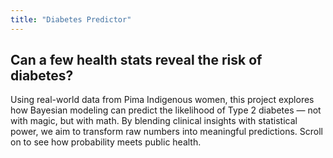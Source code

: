 ```yaml
---
title: "Diabetes Predictor"
---
```


## Can a few health stats reveal the risk of diabetes?

Using real-world data from Pima Indigenous women, this project explores how Bayesian modeling can predict the likelihood of Type 2 diabetes — not with magic, but with math. By blending clinical insights with statistical power, we aim to transform raw numbers into meaningful predictions. Scroll on to see how probability meets public health.
